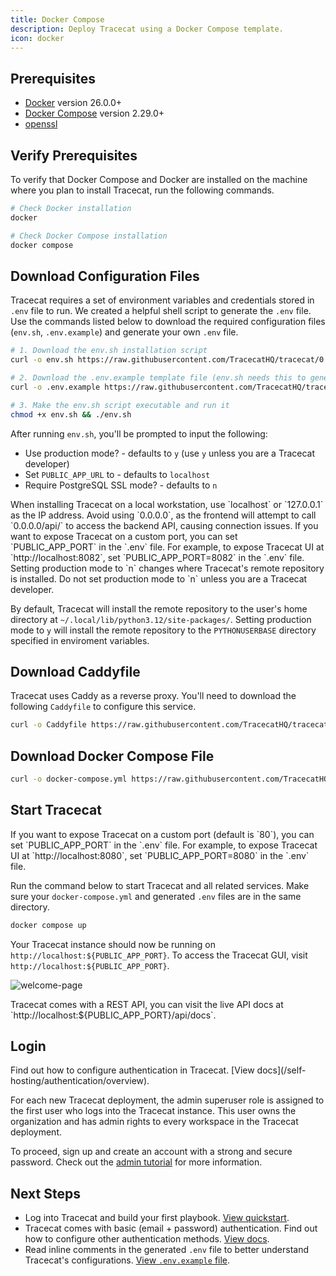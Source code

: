 ```yaml
---
title: Docker Compose
description: Deploy Tracecat using a Docker Compose template.
icon: docker
---
```



<DeploymentNote />

## Prerequisites

- [Docker](https://docs.docker.com/engine/install/) version 26.0.0+
- [Docker Compose](https://docs.docker.com/compose/install/) version 2.29.0+
- [openssl](https://www.openssl.org/source/)

## Verify Prerequisites

To verify that Docker Compose and Docker are installed on the machine where you plan to install Tracecat, run the following commands.

```bash
# Check Docker installation
docker

# Check Docker Compose installation
docker compose
```

## Download Configuration Files

<PublicUrlNote />

Tracecat requires a set of environment variables and credentials stored in `.env` file to run.
We created a helpful shell script to generate the `.env` file.
Use the commands listed below to download the required configuration files
(`env.sh`, `.env.example`) and generate your own `.env` file.

```bash
# 1. Download the env.sh installation script
curl -o env.sh https://raw.githubusercontent.com/TracecatHQ/tracecat/0.34.0/env.sh

# 2. Download the .env.example template file (env.sh needs this to generate your .env file)
curl -o .env.example https://raw.githubusercontent.com/TracecatHQ/tracecat/0.34.0/.env.example

# 3. Make the env.sh script executable and run it
chmod +x env.sh && ./env.sh
```

After running `env.sh`, you'll be prompted to input the following:

- Use production mode? - defaults to `y` (use `y` unless you are a Tracecat developer)
- Set `PUBLIC_APP_URL` to - defaults to `localhost`
- Require PostgreSQL SSL mode? - defaults to `n`

<Info>
  When installing Tracecat on a local workstation, use `localhost` or `127.0.0.1` as the IP address.
  Avoid using `0.0.0.0`, as the frontend will attempt to call `0.0.0.0/api/` to access the backend API, causing connection issues.
</Info>

<Tip>
  If you want to expose Tracecat on a custom port, you can set `PUBLIC_APP_PORT` in the `.env` file.
  For example, to expose Tracecat UI at `http://localhost:8082`, set `PUBLIC_APP_PORT=8082` in the `.env` file.
</Tip>

<Note>
  Setting production mode to `n` changes where Tracecat's remote repository is installed.
  Do not set production mode to `n` unless you are a Tracecat developer.

  By default, Tracecat will install the remote repository to the user's home directory at `~/.local/lib/python3.12/site-packages/`.
  Setting production mode to `y` will install the remote repository to the `PYTHONUSERBASE` directory specified in enviroment variables.
</Note>

## Download Caddyfile

Tracecat uses Caddy as a reverse proxy.
You'll need to download the following `Caddyfile` to configure this service.

```bash
curl -o Caddyfile https://raw.githubusercontent.com/TracecatHQ/tracecat/0.34.0/Caddyfile
```

## Download Docker Compose File

```bash
curl -o docker-compose.yml https://raw.githubusercontent.com/TracecatHQ/tracecat/0.34.0/docker-compose.yml
```

## Start Tracecat

<Note>
  If you want to expose Tracecat on a custom port (default is `80`), you can set `PUBLIC_APP_PORT` in the `.env` file.
  For example, to expose Tracecat UI at `http://localhost:8080`, set `PUBLIC_APP_PORT=8080` in the `.env` file.
</Note>

Run the command below to start Tracecat and all related services.
Make sure your `docker-compose.yml` and generated `.env` files are in the same directory.

```bash
docker compose up
```

Your Tracecat instance should now be running on `http://localhost:${PUBLIC_APP_PORT}`.
To access the Tracecat GUI, visit `http://localhost:${PUBLIC_APP_PORT}`.

![welcome-page](/img/self-hosting/welcome-page.png)

<Tip>
  Tracecat comes with a REST API, you can visit the live API docs at
  `http://localhost:${PUBLIC_APP_PORT}/api/docs`.
</Tip>

## Login

<Note>
  Find out how to configure authentication in Tracecat. [View
  docs](/self-hosting/authentication/overview).
</Note>

For each new Tracecat deployment, the admin superuser role is assigned to the first user who logs into the Tracecat instance.
This user owns the organization and has admin rights to every workspace in the Tracecat deployment.

To proceed, sign up and create an account with a strong and secure password.
Check out the [admin tutorial](/quickstart/admin) for more information.

## Next Steps

- Log into Tracecat and build your first playbook. [View quickstart](/quickstart).
- Tracecat comes with basic (email + password) authentication. Find out how to configure other authentication methods. [View docs](/self-hosting/authentication/overview).
- Read inline comments in the generated `.env` file to better understand Tracecat's configurations. [View `.env.example` file](https://github.com/TracecatHQ/tracecat/blob/0.34.0/.env.example).

